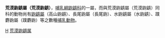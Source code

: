 {{unreferenced|time=2009-6-9}}

{{Automatic taxobox
| taxon = Notiosorex
| authority = 
}}

'''荒漠鼩鼱屬（荒漠鼩鼱）'''，[[哺乳綱|哺乳綱]][[鼩鼱科|鼩鼱科]]的一屬，而與荒漠鼩鼱屬（荒漠鼩鼱）同科的動物尚有[[鼩鼱屬|鼩鼱屬]]（高山鼩鼱）、長尾鼩屬（長尾鼩）、水鼩鼱屬（水鼩鼱）、蹼麝鼩屬（蹼麝鼩）等之數種[[哺乳動物|哺乳動物]]。
{{Taxonbar}}
[[Category:鼩鼱科|H]]
[[Category:荒漠鼩鼱属|]]